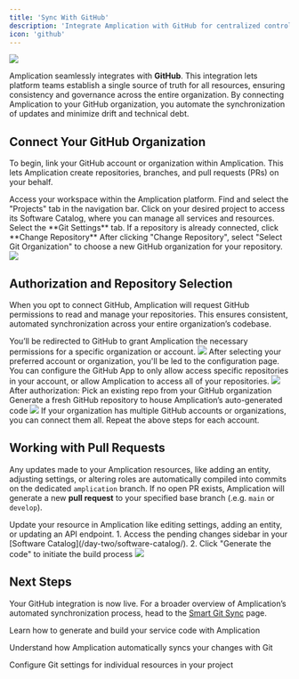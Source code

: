 ```yaml
---
title: 'Sync With GitHub'
description: 'Integrate Amplication with GitHub for centralized control and streamlined Git workflows across all your resources.'
icon: 'github'
---
```


<Frame caption="An Amplication-generated GitHub PR">
  <img src="/images/day-zero/github-pull-request.png" />
</Frame>

Amplication seamlessly integrates with **GitHub**.
This integration lets platform teams establish a single source of truth for all resources, ensuring consistency and governance across the entire organization.
By connecting Amplication to your GitHub organization, you automate the synchronization of updates and minimize drift and technical debt.

## Connect Your GitHub Organization

To begin, link your GitHub account or organization within Amplication.
This lets Amplication create repositories, branches, and pull requests (PRs) on your behalf.

<Steps>
  <Step title="Navigate to Your Amplication Workspace">
    Access your workspace within the Amplication platform.
  </Step>
  <Step title="Select the 'Projects' Tab">
    Find and select the "Projects" tab in the navigation bar.
  </Step>
  <Step title="Select a specific project's 'Software Catalog'">
    Click on your desired project to access its Software Catalog, where you can manage all services and resources.
  </Step>
  <Step title="Select the 'Git Settings' Tab">
    Select the **Git Settings** tab. If a repository is already connected, click **Change Repository**
  </Step>
  <Step title="Select Git Organization">
    After clicking "Change Repository", select "Select Git Organization" to choose a new GitHub organization for your repository.
  </Step>
</Steps>

<Frame caption="Adding a GitHub organization">
  <img src="/images/day-zero/add-git-org.png" />
</Frame>

## Authorization and Repository Selection

When you opt to connect GitHub, Amplication will request GitHub permissions to read and manage your repositories. This ensures consistent, automated synchronization across your entire organization’s codebase.

<Steps>
  <Step title="Install Amplication's GitHub App">
    You’ll be redirected to GitHub to grant Amplication the necessary permissions for a specific organization or account.
    <Frame caption="Install Amplication's GitHub bot into your organization">
      <img src="/images/day-zero/github-amplication-app.png" />
    </Frame>
  </Step>
  <Step title="Configure settings for Amplication's GitHub App">
    After selecting your preferred account or organization, you'll be led to the configuration page.
    You can configure the GitHub App to only allow access specific repositories in your account, or allow Amplication to access all of your repositories.
    <Frame caption="Configure the GitHub Bot's access settings">
      <img src="/images/day-zero/github-amplication-app-configure-settings.png" />
    </Frame>
  </Step>
  <Step title="Choose or Create a Repository">
    After authorization:
    <CardGroup cols={2}>
      <Card title="Use Existing Repository" icon="book" iconType="solid">
        Pick an existing repo from your GitHub organization
      </Card>
      <Card title="Create a New Repository" icon="plus" iconType="solid">
        Generate a fresh GitHub repository to house Amplication’s auto-generated code
      </Card>
    </CardGroup>
    <Frame caption="Select your repository">
      <img src="/images/day-zero/github-select-repositories.png" />
    </Frame>
  </Step>
</Steps>

<Tip>
If your organization has multiple GitHub accounts or organizations, you can connect them all. Repeat the above steps for each account.
</Tip>

## Working with Pull Requests

Any updates made to your Amplication resources, like adding an entity, adjusting settings, or altering roles are automatically compiled into commits on the dedicated `amplication` branch.
If no open PR exists, Amplication will generate a new **pull request** to your specified base branch (.e.g. `main` or `develop`).

<Steps>
  <Step title="Make Changes">
    Update your resource in Amplication like editing settings, adding an entity, or updating an API endpoint.
  </Step>
  
  <Step title="Generate Code">
    1. Access the pending changes sidebar in your [Software Catalog](/day-two/software-catalog/).
    2. Click "Generate the code" to initiate the build process
  </Step>
</Steps>

<Frame>
  <img src="/images/day-zero/github-pull-request.png" />
</Frame>

## Next Steps

Your GitHub integration is now live. For a broader overview of Amplication’s automated synchronization process, head to the [Smart Git Sync](/day-zero/smart-git-sync) page.

<CardGroup cols={2}>
  <Card 
    title="Generate Code" 
    icon="code" 
    iconType="solid" 
    href="/day-one/generate-code">
    Learn how to generate and build your service code with Amplication
  </Card>
  
  <Card 
    title="Smart Git Sync" 
    icon="code-branch" 
    iconType="solid" 
    href="/day-zero/smart-git-sync">
    Understand how Amplication automatically syncs your changes with Git
  </Card>
  
  <Card 
    title="Resource-Level Git Setup" 
    icon="gear" 
    iconType="solid" 
    href="/day-one/resource-git-setup">
    Configure Git settings for individual resources in your project
  </Card>
</CardGroup>
